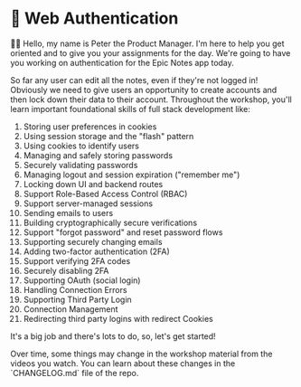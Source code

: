 # 🔐 Web Authentication

<EpicVideo url="https://www.epicweb.dev/workshops/authentication-strategies-and-implementation/intro-to-authentication-strategies-and-implementation/intro-to-authentication-strategies-and-implementation-workshop" />

👨‍💼 Hello, my name is Peter the Product Manager. I'm here to help you get
oriented and to give you your assignments for the day. We're going to have you
working on authentication for the Epic Notes app today.

So far any user can edit all the notes, even if they're not logged in! Obviously
we need to give users an opportunity to create accounts and then lock down their
data to their account. Throughout the workshop, you'll learn important
foundational skills of full stack development like:

1. Storing user preferences in cookies
2. Using session storage and the "flash" pattern
3. Using cookies to identify users
4. Managing and safely storing passwords
5. Securely validating passwords
6. Managing logout and session expiration ("remember me")
7. Locking down UI and backend routes
8. Support Role-Based Access Control (RBAC)
9. Support server-managed sessions
10. Sending emails to users
11. Building cryptographically secure verifications
12. Support "forgot password" and reset password flows
13. Supporting securely changing emails
14. Adding two-factor authentication (2FA)
15. Support verifying 2FA codes
16. Securely disabling 2FA
17. Supporting OAuth (social login)
18. Handling Connection Errors
19. Supporting Third Party Login
20. Connection Management
21. Redirecting third party logins with redirect Cookies

It's a big job and there's lots to do, so, let's get started!

<callout-info>
	Over time, some things may change in the workshop material from the videos you
	watch. You can learn about these changes in the `CHANGELOG.md` file of the
	repo.
</callout-info>
